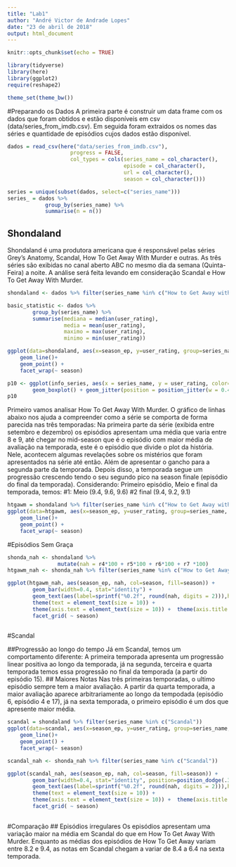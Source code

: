 ```yaml
---
title: "Lab1"
author: "André Victor de Andrade Lopes"
date: "23 de abril de 2018"
output: html_document
---
```


```r
knitr::opts_chunk$set(echo = TRUE)

library(tidyverse)
library(here)
library(ggplot2)
require(reshape2)

theme_set(theme_bw())
```

#Preparando os Dados
A primeira parte é construir um data frame com os dados que foram obtidos e estão disponíveis em csv (data/series_from_imdb.csv).
Em seguida foram extraidos os nomes das séries e quantidade de episódios cujos dados estão disponível.

```r
dados = read_csv(here("data/series_from_imdb.csv"), 
                    progress = FALSE,
                    col_types = cols(series_name = col_character(), 
                                     episode = col_character(), 
                                     url = col_character(),
                                     season = col_character())) 

series = unique(subset(dados, select=c("series_name")))
series_ = dados %>%
            group_by(series_name) %>%
            summarise(n = n())

```

## Shondaland

Shondaland é uma produtora americana que é responsável pelas séries Grey's Anatomy, Scandal, How To Get Away With Murder e outras. As três séries são exibidas no canal aberto ABC no mesmo dia da semana (Quinta-Feira) a noite. A análise será feita levando em consideração Scandal e How To Get Away With Murder.


```r
shondaland <- dados %>% filter(series_name %in% c("How to Get Away with Murder", "Scandal"))

basic_statistic <- dados %>%
        group_by(series_name) %>%
        summarise(mediana = median(user_rating),
                  media = mean(user_rating),
                  maximo = max(user_rating),
                  minimo = min(user_rating))

ggplot(data=shondaland, aes(x=season_ep, y=user_rating, group=series_name, color=series_name)) +
    geom_line()+
    geom_point() +
    facet_wrap(~ season)

p10 <- ggplot(info_series, aes(x = series_name, y = user_rating, color= series_name)) +
        geom_boxplot() + geom_jitter(position = position_jitter(w = 0.4, h = 0)) + scale_color_manual(values=c("#ef6a65", "#93d2c7"))
p10


```

Primeiro vamos analisar How To Get Away With Murder. O gráfico de linhas abaixo nos ajuda a compreender como a série se comporta de forma parecida nas três temporadas: Na primeira parte da série (exibida entre setembro e dezembro) os episódios apresentam uma média que varia entre 8 e 9, até chegar no mid-season que é o episódio com maior média de avaliação na temporada, este é o episódio que divide o plot da história. Nele, acontecem algumas revelações sobre os mistérios que foram apresentados na série até então. Além de apresentar o gancho para a segunda parte da temporada. Depois disso, a temporada segue um progressão crescendo tendo o seu segundo pico na season finale (episódio do final da temporada).
Considerando: Primeiro episódio, Meio e final da temporada, temos:
#1: Meio (9.4, 9.6, 9.6)
#2 final (9.4, 9.2, 9.1)
```r
htgawm = shondaland %>% filter(series_name %in% c("How to Get Away with Murder"))
ggplot(data=htgawm, aes(x=season_ep, y=user_rating, group=series_name, color=series_name)) +
    geom_line()+
    geom_point() + 
    facet_wrap(~ season)
```

#Episódios Sem Graça
```r
shonda_nah <- shondaland %>% 
                mutate(nah = r4*100 + r5*100 + r6*100 + r7 *100)
htgawm_nah <- shonda_nah %>% filter(series_name %in% c("How to Get Away with Murder"))

ggplot(htgawm_nah, aes(season_ep, nah, col=season, fill=season)) + 
        geom_bar(width=0.4, stat="identity") +
        geom_text(aes(label=sprintf("%0.2f", round(nah, digits = 2))),hjust=0.5, vjust=-0.5, size= 3) +
        theme(text = element_text(size = 10)) + 
        theme(axis.text = element_text(size = 10)) +  theme(axis.title = element_text(size = 20)) +
        facet_grid( ~ season) 
    

```

#Scandal

##Progressão ao longo do tempo
Já em Scandal, temos um comportamento diferente: A primeira temporada apresenta um progressão linear positiva ao longo da temporada, já na segunda, terceira e quarta temporada temos essa progressão no final da temporada (a partir do episódio 15).
## Maiores Notas
Nas três primeiras temporadas, o ultimo episódio sempre tem a maior avaliação. A partir da quarta temporada, a maior avaliação aparece arbitrariamente ao longo da tempodada (episódio 6, episódio 4 e 17), já na sexta temporada, o primeiro episódio é um dos que apresente maior média.
```r
scandal = shondaland %>% filter(series_name %in% c("Scandal"))
ggplot(data=scandal, aes(x=season_ep, y=user_rating, group=series_name, color=series_name)) +
    geom_line()+
    geom_point() +
    facet_wrap(~ season)
```

```r
scandal_nah <- shonda_nah %>% filter(series_name %in% c("Scandal"))

ggplot(scandal_nah, aes(season_ep, nah, col=season, fill=season)) + 
        geom_bar(width=0.4, stat="identity", position=position_dodge(.3)) +
        geom_text(aes(label=sprintf("%0.2f", round(nah, digits = 2))),hjust=0.5, vjust=-0.5, size= 3) +
        theme(text = element_text(size = 10)) + 
        theme(axis.text = element_text(size = 10)) +  theme(axis.title = element_text(size = 20)) +
        facet_grid( ~ season) 
    
```

#Comparação
## Episódios irregulares
Os episódios apresentam uma variação maior na média em Scandal do que em How To Get Away With Murder. Enquanto as médias dos episódios de How To Get Away variam entre 8.2 e 9.4, as notas em Scandal chegam a variar de 8.4 a 6.4 na sexta temporada.

